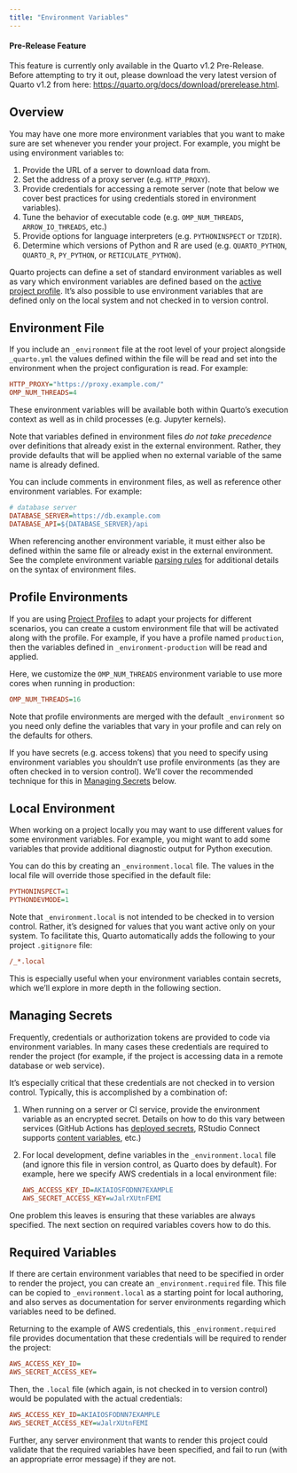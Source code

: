 ```yaml
---
title: "Environment Variables"
---
```


::: callout-note
#### Pre-Release Feature

This feature is currently only available in the Quarto v1.2 Pre-Release. Before attempting to try it out, please download the very latest version of Quarto v1.2 from here: <https://quarto.org/docs/download/prerelease.html>.
:::

## Overview

You may have one more more environment variables that you want to make sure are set whenever you render your project. For example, you might be using environment variables to:

1.  Provide the URL of a server to download data from.
2.  Set the address of a proxy server (e.g. `HTTP_PROXY`).
3.  Provide credentials for accessing a remote server (note that below we cover best practices for using credentials stored in environment variables).
4.  Tune the behavior of executable code (e.g. `OMP_NUM_THREADS`, `ARROW_IO_THREADS`, etc.)
5.  Provide options for language interpreters (e.g. `PYTHONINSPECT` or `TZDIR`).
6.  Determine which versions of Python and R are used (e.g. `QUARTO_PYTHON`, `QUARTO_R`, `PY_PYTHON`, or `RETICULATE_PYTHON`).

Quarto projects can define a set of standard environment variables as well as vary which environment variables are defined based on the [active project profile](profiles.qmd). It's also possible to use environment variables that are defined only on the local system and not checked in to version control.

## Environment File

If you include an `_environment` file at the root level of your project alongside `_quarto.yml` the values defined within the file will be read and set into the environment when the project configuration is read. For example:

``` .ini
HTTP_PROXY="https://proxy.example.com/"
OMP_NUM_THREADS=4
```

These environment variables will be available both within Quarto's execution context as well as in child processes (e.g. Jupyter kernels).

Note that variables defined in environment files *do not take precedence* over definitions that already exist in the external environment. Rather, they provide defaults that will be applied when no external variable of the same name is already defined.

You can include comments in environment files, as well as reference other environment variables. For example:

``` .ini
# database server
DATABASE_SERVER=https://db.example.com
DATABASE_API=${DATABASE_SERVER}/api
```

When referencing another environment variable, it must either also be defined within the same file or already exist in the external environment. See the complete environment variable [parsing rules](https://github.com/denoland/deno_std/tree/main/dotenv#parsing-rules) for additional details on the syntax of environment files.

## Profile Environments

If you are using [Project Profiles](profiles.qmd) to adapt your projects for different scenarios, you can create a custom environment file that will be activated along with the profile. For example, if you have a profile named `production`, then the variables defined in `_environment-production` will be read and applied.

Here, we customize the `OMP_NUM_THREADS` environment variable to use more cores when running in production:

``` .ini
OMP_NUM_THREADS=16
```

Note that profile environments are merged with the default `_environment` so you need only define the variables that vary in your profile and can rely on the defaults for others.

::: callout-important
If you have secrets (e.g. access tokens) that you need to specify using environment variables you shouldn't use profile environments (as they are often checked in to version control). We'll cover the recommended technique for this in [Managing Secrets](#managing-secrets) below.
:::

## Local Environment

When working on a project locally you may want to use different values for some environment variables. For example, you might want to add some variables that provide additional diagnostic output for Python execution.

You can do this by creating an `_environment.local` file. The values in the local file will override those specified in the default file:

``` .ini
PYTHONINSPECT=1
PYTHONDEVMODE=1
```

Note that `_environment.local` is not intended to be checked in to version control. Rather, it's designed for values that you want active only on your system. To facilitate this, Quarto automatically adds the following to your project `.gitignore` file:

``` .ini
/_*.local
```

This is especially useful when your environment variables contain secrets, which we'll explore in more depth in the following section.

## Managing Secrets

Frequently, credentials or authorization tokens are provided to code via environment variables. In many cases these credentials are required to render the project (for example, if the project is accessing data in a remote database or web service).

It's especially critical that these credentials are not checked in to version control. Typically, this is accomplished by a combination of:

1.  When running on a server or CI service, provide the environment variable as an encrypted secret. Details on how to do this vary between services (GitHub Actions has [deployed secrets](https://docs.github.com/en/actions/security-guides/encrypted-secrets), RStudio Connect supports [content variables](https://docs.rstudio.com/connect/user/content-settings/#content-vars), etc.)

2.  For local development, define variables in the `_environment.local` file (and ignore this file in version control, as Quarto does by default). For example, here we specify AWS credentials in a local environment file:

    ``` .ini
    AWS_ACCESS_KEY_ID=AKIAIOSFODNN7EXAMPLE
    AWS_SECRET_ACCESS_KEY=wJalrXUtnFEMI
    ```

One problem this leaves is ensuring that these variables are always specified. The next section on required variables covers how to do this.

## Required Variables

If there are certain environment variables that need to be specified in order to render the project, you can create an `_environment.required` file. This file can be copied to `_environment.local` as a starting point for local authoring, and also serves as documentation for server environments regarding which variables need to be defined.

Returning to the example of AWS credentials, this `_environment.required` file provides documentation that these credentials will be required to render the project:

``` .ini
AWS_ACCESS_KEY_ID=
AWS_SECRET_ACCESS_KEY=
```

Then, the `.local` file (which again, is not checked in to version control) would be populated with the actual credentials:

``` .ini
AWS_ACCESS_KEY_ID=AKIAIOSFODNN7EXAMPLE
AWS_SECRET_ACCESS_KEY=wJalrXUtnFEMI
```

Further, any server environment that wants to render this project could validate that the required variables have been specified, and fail to run (with an appropriate error message) if they are not.
